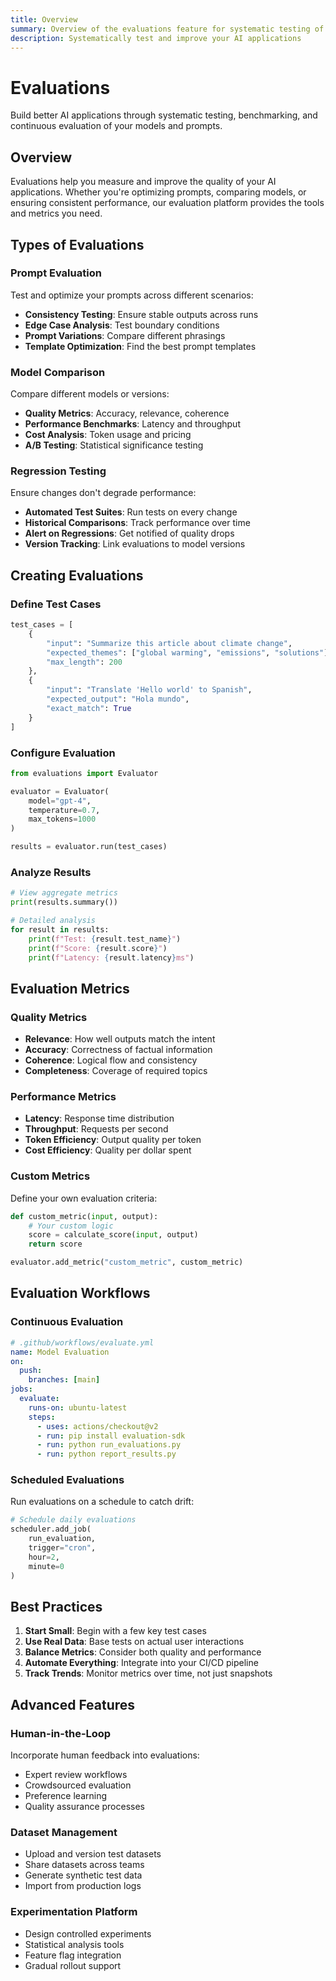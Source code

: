 ```yaml
---
title: Overview
summary: Overview of the evaluations feature for systematic testing of AI applications. Covers prompt evaluation, model comparison, regression testing, and best practices.
description: Systematically test and improve your AI applications
---
```


# Evaluations

Build better AI applications through systematic testing, benchmarking, and continuous evaluation of your models and prompts.

## Overview

Evaluations help you measure and improve the quality of your AI applications. Whether you're optimizing prompts, comparing models, or ensuring consistent performance, our evaluation platform provides the tools and metrics you need.

## Types of Evaluations

### Prompt Evaluation
Test and optimize your prompts across different scenarios:
- **Consistency Testing**: Ensure stable outputs across runs
- **Edge Case Analysis**: Test boundary conditions
- **Prompt Variations**: Compare different phrasings
- **Template Optimization**: Find the best prompt templates

### Model Comparison
Compare different models or versions:
- **Quality Metrics**: Accuracy, relevance, coherence
- **Performance Benchmarks**: Latency and throughput
- **Cost Analysis**: Token usage and pricing
- **A/B Testing**: Statistical significance testing

### Regression Testing
Ensure changes don't degrade performance:
- **Automated Test Suites**: Run tests on every change
- **Historical Comparisons**: Track performance over time
- **Alert on Regressions**: Get notified of quality drops
- **Version Tracking**: Link evaluations to model versions

## Creating Evaluations

### Define Test Cases
```python
test_cases = [
    {
        "input": "Summarize this article about climate change",
        "expected_themes": ["global warming", "emissions", "solutions"],
        "max_length": 200
    },
    {
        "input": "Translate 'Hello world' to Spanish",
        "expected_output": "Hola mundo",
        "exact_match": True
    }
]
```

### Configure Evaluation
```python
from evaluations import Evaluator

evaluator = Evaluator(
    model="gpt-4",
    temperature=0.7,
    max_tokens=1000
)

results = evaluator.run(test_cases)
```

### Analyze Results
```python
# View aggregate metrics
print(results.summary())

# Detailed analysis
for result in results:
    print(f"Test: {result.test_name}")
    print(f"Score: {result.score}")
    print(f"Latency: {result.latency}ms")
```

## Evaluation Metrics

### Quality Metrics
- **Relevance**: How well outputs match the intent
- **Accuracy**: Correctness of factual information
- **Coherence**: Logical flow and consistency
- **Completeness**: Coverage of required topics

### Performance Metrics
- **Latency**: Response time distribution
- **Throughput**: Requests per second
- **Token Efficiency**: Output quality per token
- **Cost Efficiency**: Quality per dollar spent

### Custom Metrics
Define your own evaluation criteria:
```python
def custom_metric(input, output):
    # Your custom logic
    score = calculate_score(input, output)
    return score

evaluator.add_metric("custom_metric", custom_metric)
```

## Evaluation Workflows

### Continuous Evaluation
```yaml
# .github/workflows/evaluate.yml
name: Model Evaluation
on:
  push:
    branches: [main]
jobs:
  evaluate:
    runs-on: ubuntu-latest
    steps:
      - uses: actions/checkout@v2
      - run: pip install evaluation-sdk
      - run: python run_evaluations.py
      - run: python report_results.py
```

### Scheduled Evaluations
Run evaluations on a schedule to catch drift:
```python
# Schedule daily evaluations
scheduler.add_job(
    run_evaluation,
    trigger="cron",
    hour=2,
    minute=0
)
```

## Best Practices

1. **Start Small**: Begin with a few key test cases
2. **Use Real Data**: Base tests on actual user interactions
3. **Balance Metrics**: Consider both quality and performance
4. **Automate Everything**: Integrate into your CI/CD pipeline
5. **Track Trends**: Monitor metrics over time, not just snapshots

## Advanced Features

### Human-in-the-Loop
Incorporate human feedback into evaluations:
- Expert review workflows
- Crowdsourced evaluation
- Preference learning
- Quality assurance processes

### Dataset Management
- Upload and version test datasets
- Share datasets across teams
- Generate synthetic test data
- Import from production logs

### Experimentation Platform
- Design controlled experiments
- Statistical analysis tools
- Feature flag integration
- Gradual rollout support 